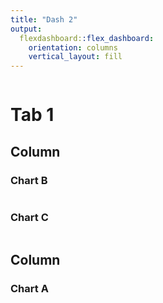 ```yaml
---
title: "Dash 2"
output: 
  flexdashboard::flex_dashboard:
    orientation: columns
    vertical_layout: fill
---
```


```r
```

# Tab 1

## Column {data-width=650}

### Chart B

```r
```

### Chart C

```r
```

## Column {data-width=350}

### Chart A

```r
```

